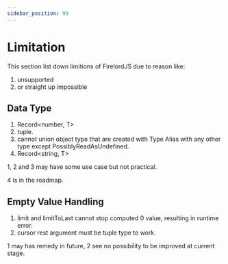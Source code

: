 ```yaml
---
sidebar_position: 99
---
```


# Limitation

This section list down limitions of FirelordJS due to reason like:

1. unsupported
2. or straight up impossible

## Data Type

1. Record<number, T>
2. tuple.
3. cannot union object type that are created with Type Alias with any other type except PossiblyReadAsUndefined.
4. Record<string, T>

1, 2 and 3 may have some use case but not practical.

4 is in the roadmap.

## Empty Value Handling

1. limit and limitToLast cannot stop computed 0 value, resulting in runtime error.
2. cursor rest argument must be tuple type to work.

1 may has remedy in future, 2 see no possibility to be improved at current stage.
